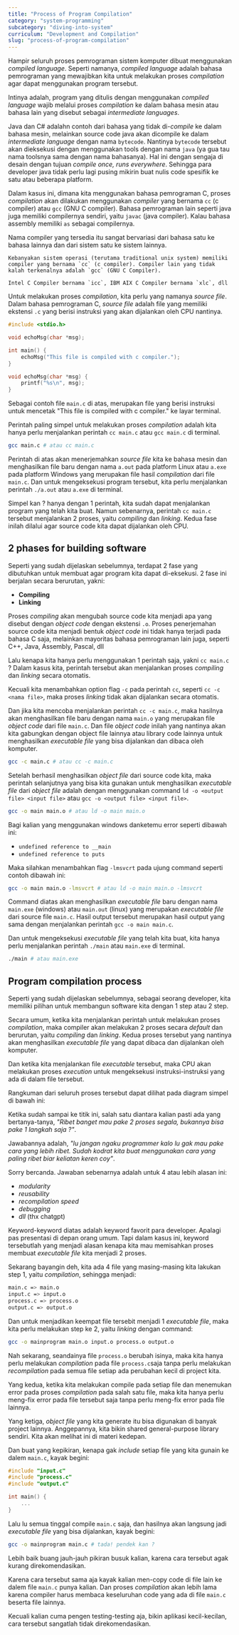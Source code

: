```yaml
---
title: "Process of Program Compilation"
category: "system-programming"
subcategory: "diving-into-system"
curriculum: "Development and Compilation"
slug: "process-of-program-compilation"
---
```



Hampir seluruh proses pemrograman sistem komputer dibuat menggunakan _compiled language_. Seperti namanya, _compiled language_ adalah bahasa pemrograman yang mewajibkan kita untuk melakukan proses _compilation_ agar dapat menggunakan program tersebut.

Intinya adalah, program yang ditulis dengan menggunakan _compiled language_ wajib melalui proses _compilation_ ke dalam bahasa mesin atau bahasa lain yang disebut sebagai _intermediate languages_.

Java dan C# adalahn contoh dari bahasa yang tidak di-_compile_ ke dalam bahasa mesin, melainkan source code java akan dicompile ke dalam _intermediate language_ dengan nama `bytecode`. Nantinya `bytecode` tersebut akan dieksekusi dengan menggunakan tools dengan nama `java` (ya gua tau nama toolsnya sama dengan nama bahasanya). Hal ini dengan sengaja di desain dengan tujuan _compile once, runs everywhere_. Sehingga para developer java tidak perlu lagi pusing mikirin buat nulis code spesifik ke satu atau beberapa platform.

Dalam kasus ini, dimana kita menggunakan bahasa pemrograman C, proses _compilation_ akan dilakukan menggunakan _compiler_ yang bernama `cc` (c compiler) atau `gcc` (GNU C compiler). Bahasa pemrograman lain seperti java juga memiliki compilernya sendiri, yaitu `javac` (java compiler). Kalau bahasa assembly memiliki `as` sebagai compilernya.

<LessonCallout variant="info">
  Nama compiler yang tersedia itu sangat bervariasi dari bahasa satu ke bahasa
  lainnya dan dari sistem satu ke sistem lainnya.

    Kebanyakan sistem operasi (terutama traditional unix system) memiliki compiler yang bernama `cc` (c compiler). Compiler lain yang tidak kalah terkenalnya adalah `gcc` (GNU C Compiler).

    Intel C Compiler bernama `icc`, IBM AIX C Compiler bernama `xlc`, dll

</LessonCallout>

Untuk melakukan proses _compilation_, kita perlu yang namanya _source file_. Dalam bahasa pemrograman C, _source file_ adalah file yang memiliki ekstensi `.c` yang berisi instruksi yang akan dijalankan oleh CPU nantinya.

```c title="main.c"
#include <stdio.h>

void echoMsg(char *msg);

int main() {
    echoMsg("This file is compiled with c compiler.");
}

void echoMsg(char *msg) {
    printf("%s\n", msg);
}
```

Sebagai contoh file `main.c` di atas, merupakan file yang berisi instruksi untuk mencetak "This file is compiled with c compiler." ke layar terminal.

Perintah paling simpel untuk melakukan proses _compilation_ adalah kita hanya perlu menjalankan perintah `cc main.c` atau `gcc main.c` di terminal.

```bash title="terminal"
gcc main.c # atau cc main.c
```

Perintah di atas akan menerjemahkan _source file_ kita ke bahasa mesin dan menghasilkan file baru dengan nama `a.out` pada platform Linux atau `a.exe` pada platform Windows yang merupakan file hasil _compilation_ dari file `main.c`. Dan untuk mengeksekusi program tersebut, kita perlu menjalankan perintah `./a.out` atau `a.exe` di terminal.

Simpel kan ? hanya dengan 1 perintah, kita sudah dapat menjalankan program yang telah kita buat. Namun sebenarnya, perintah `cc main.c` tersebut menjalankan 2 proses, yaitu _compiling_ dan _linking_. Kedua fase inilah dilalui agar source code kita dapat dijalankan oleh CPU.

## 2 phases for building software

Seperti yang sudah dijelaskan sebelumnya, terdapat 2 fase yang dibutuhkan untuk membuat agar program kita dapat di-eksekusi. 2 fase ini berjalan secara berurutan, yakni:

- **Compiling**
- **Linking**

Proses _compiling_ akan mengubah source code kita menjadi apa yang disebut dengan _object code_ dengan ekstensi `.o`. Proses penerjemahan source code kita menjadi bentuk _object code_ ini tidak hanya terjadi pada bahasa C saja, melainkan mayoritas bahasa pemrograman lain juga, seperti C++, Java, Assembly, Pascal, dll

Lalu kenapa kita hanya perlu menggunakan 1 perintah saja, yakni `cc main.c` ? Dalam kasus kita, perintah tersebut akan menjalankan proses _compiling_ dan _linking_ secara otomatis.

Kecuali kita menambahkan option flag `-c` pada perintah `cc`, seperti `cc -c <nama file>`, maka proses _linking_ tidak akan dijalankan secara otomatis.

Dan jika kita mencoba menjalankan perintah `cc -c main.c`, maka hasilnya akan menghasilkan file baru dengan nama `main.o` yang merupakan file _object code_ dari file `main.c`. Dan file _object code_ inilah yang nantinya akan kita gabungkan dengan object file lainnya atau library code lainnya untuk menghasilkan _executable file_ yang bisa dijalankan dan dibaca oleh komputer.

```bash title="Menghasilkan object file dari source code"
gcc -c main.c # atau cc -c main.c
```

Setelah berhasil menghasilkan _object file_ dari source code kita, maka perintah selanjutnya yang bisa kita gunakan untuk menghasilkan _executable file_ dari _object file_ adalah dengan menggunakan command `ld -o <output file> <input file>` atau `gcc -o <output file> <input file>`.

```bash title="Menghasilkan executable file dari object file"
gcc -o main main.o # atau ld -o main main.o
```

<LessonCallout variant="danger">
  Bagi kalian yang menggunakan windows danketemu error seperti dibawah ini:

- `undefined reference to __main`
- `undefined reference to puts`

Maka silahkan menambahkan flag `-lmsvcrt` pada ujung command seperti contoh dibawah ini:

```bash title="Menghasilkan executable file dari object file"
gcc -o main main.o -lmsvcrt # atau ld -o main main.o -lmsvcrt
```

</LessonCallout>

Command diatas akan menghasilkan _executable file_ baru dengan nama `main.exe` (windows) atau `main.out` (linux) yang merupakan _executable file_ dari source file `main.c`. Hasil output tersebut merupakan hasil output yang sama dengan menjalankan perintah `gcc -o main main.c`.

Dan untuk mengeksekusi _executable file_ yang telah kita buat, kita hanya perlu menjalankan perintah `./main` atau `main.exe` di terminal.

```bash title="Menjalankan executable file"
./main # atau main.exe
```

## Program compilation process

Seperti yang sudah dijelaskan sebelumnya, sebagai seorang developer, kita memiliki pilihan untuk membangun software kita dengan 1 step atau 2 step.

Secara umum, ketika kita menjalankan perintah untuk melakukan proses _compilation_, maka compiler akan melakukan 2 proses secara _default_ dan berurutan, yaitu _compiling_ dan _linking_. Kedua proses tersebut yang nantinya akan menghasilkan _executable file_ yang dapat dibaca dan dijalankan oleh komputer.

Dan ketika kita menjalankan file _executable_ tersebut, maka CPU akan melakukan proses _execution_ untuk mengeksekusi instruksi-instruksi yang ada di dalam file tersebut.

Rangkuman dari seluruh proses tersebut dapat dilihat pada diagram simpel di bawah ini:

<LessonImage src={Image1} alt="Program compilation process" />

Ketika sudah sampai ke titik ini, salah satu diantara kalian pasti ada yang bertanya-tanya, _"Ribet banget mau pake 2 proses segala, bukannya bisa pake 1 langkah saja ?"_.

Jawabannya adalah, _"lu jangan ngaku programmer kalo lu gak mau pake cara yang lebih ribet. Sudah kodrat kita buat menggunakan cara yang paling ribet biar keliatan keren coy"_.

Sorry bercanda. Jawaban sebenarnya adalah untuk 4 atau lebih alasan ini:

- _modularity_
- _reusability_
- _recompilation speed_
- _debugging_
- _dll_ (thx chatgpt)

Keyword-keyword diatas adalah keyword favorit para developer. Apalagi pas presentasi di depan orang umum. Tapi dalam kasus ini, keyword tersebutlah yang menjadi alasan kenapa kita mau memisahkan proses membuat _executable file_ kita menjadi 2 proses.

Sekarang bayangin deh, kita ada 4 file yang masing-masing kita lakukan step 1, yaitu _compilation_, sehingga menjadi:

```bash
main.c => main.o
input.c => input.o
process.c => process.o
output.c => output.o
```

Dan untuk menjadikan keempat file tersebit menjadi 1 _executable file_, maka kita perlu melakukan step ke 2, yaitu _linking_ dengan command:

```bash title="Menghasilkan executable file dari object file"
gcc -o mainprogram main.o input.o process.o output.o
```

Nah sekarang, seandainya file `process.o` berubah isinya, maka kita hanya perlu melakukan _compilation_ pada file `process.c`saja tanpa perlu melakukan _recompilation_ pada semua file setiap ada perubahan kecil di project kita.

Yang kedua, ketika kita melakukan compile pada setiap file dan menemukan error pada proses _compilation_ pada salah satu file, maka kita hanya perlu meng-fix error pada file tersebut saja tanpa perlu meng-fix error pada file lainnya.

Yang ketiga, _object file_ yang kita generate itu bisa digunakan di banyak project lainnya. Anggepannya, kita bikin shared general-purpose library sendiri. Kita akan melihat ini di materi kedepan.

Dan buat yang kepikiran, kenapa gak _include_ setiap file yang kita gunain ke dalem `main.c`, kayak begini:

```c title="main.c"
#include "input.c"
#include "process.c"
#include "output.c"

int main() {
    ...
}
```

Lalu lu semua tinggal compile `main.c` saja, dan hasilnya akan langsung jadi _executable file_ yang bisa dijalankan, kayak begini:

```bash title="compile main aja"
gcc -o mainprogram main.c # tada! pendek kan ?
```

Lebih baik buang jauh-jauh pikiran busuk kalian, karena cara tersebut agak kurang direkomendasikan.

Karena cara tersebut sama aja kayak kalian men-copy code di file lain ke dalem file `main.c` punya kalian. Dan proses _compilation_ akan lebih lama karena compiler harus membaca keseluruhan code yang ada di file `main.c` beserta file lainnya.

Kecuali kalian cuma pengen testing-testing aja, bikin aplikasi kecil-kecilan, cara tersebut sangatlah tidak direkomendasikan.
